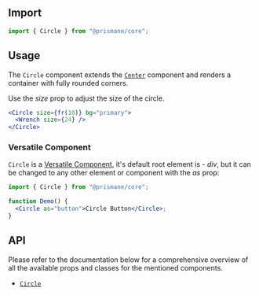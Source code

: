 ## Import

```js
import { Circle } from "@prismane/core";
```

## Usage

The `Circle` component extends the [`Center`](/docs/components/layout/center) component and renders a container with fully rounded corners.

Use the _size_ prop to adjust the size of the circle.

```jsx preview
<Circle size={fr(10)} bg="primary">
  <Wrench size={24} />
</Circle>
```

### Versatile Component

`Circle` is a [Versatile Component](/docs/getting-started/versatile-components), it's default root element is - _div_, but it can be changed to any other element or component with the _as_ prop:

```jsx
import { Circle } from "@prismane/core";

function Demo() {
  <Circle as="button">Circle Button</Circle>;
}
```

## API

Please refer to the documentation below for a comprehensive overview of all the available props and classes for the mentioned components.

- [`Circle`](/docs/components-api/circle-api)
